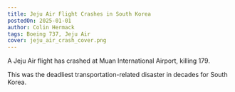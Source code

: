 ```yaml
---
title: Jeju Air Flight Crashes in South Korea
postedOn: 2025-01-01
author: Colin Hermack
tags: Boeing 737, Jeju Air
cover: jeju_air_crash_cover.png
---
```


A Jeju Air flight has crashed at Muan International Airport, killing 179.

This was the deadliest transportation-related disaster in decades for South Korea.